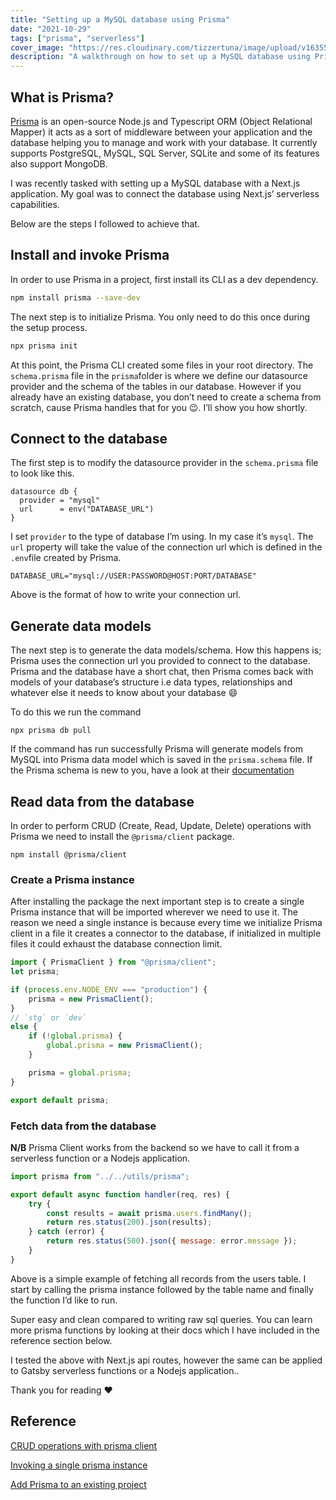 ```yaml
---
title: "Setting up a MySQL database using Prisma"
date: "2021-10-29"
tags: ["prisma", "serverless"]
cover_image: "https://res.cloudinary.com/tizzertuna/image/upload/v1635504339/Articles/Custom_Size_2_2x_fxtkyf.png"
description: "A walkthrough on how to set up a MySQL database using Prisma ORM through serverless functions"
---
```


## What is Prisma?

[Prisma](https://www.prisma.io/?utm_source=prisma_ambassador&utm_medium=blog&utm_content=ap_ineza_bonte_grevy) is an open-source Node.js and Typescript ORM (Object Relational Mapper) it acts as a sort of middleware between your application and the database helping you to manage and work with your database. It currently supports PostgreSQL, MySQL, SQL Server, SQLite and some of its features also support MongoDB.

I was recently tasked with setting up a MySQL database with a Next.js application. My goal was to connect the database using Next.js’ serverless capabilities.

Below are the steps I followed to achieve that.

## Install and invoke Prisma

In order to use Prisma in a project, first install its CLI as a dev dependency.

```bash
npm install prisma --save-dev
```

The next step is to initialize Prisma. You only need to do this once during the setup process.

```bash
npx prisma init
```

At this point, the Prisma CLI created some files in your root directory. The `schema.prisma` file in the `prisma`folder is where we define our datasource provider and the schema of the tables in our database. However if you already have an existing database, you don’t need to create a schema from scratch, cause Prisma handles that for you 😉. I’ll show you how shortly.

## Connect to the database

The first step is to modify the datasource provider in the `schema.prisma` file to look like this.

```
datasource db {
  provider = "mysql"
  url      = env("DATABASE_URL")
}
```

I set `provider` to the type of database I’m using. In my case it’s `mysql`. The `url` property will take the value of the connection url which is defined in the `.env`file created by Prisma.

```
DATABASE_URL="mysql://USER:PASSWORD@HOST:PORT/DATABASE"
```

Above is the format of how to write your connection url.

## Generate data models

The next step is to generate the data models/schema. How this happens is; Prisma uses the connection url you provided to connect to the database. Prisma and the database have a short chat, then Prisma comes back with models of your database’s structure i.e data types, relationships and whatever else it needs to know about your database 😄

To do this we run the command

```bash:terminal
npx prisma db pull
```

If the command has run successfully Prisma will generate models from MySQL into Prisma data model which is saved in the `prisma.schema` file. If the Prisma schema is new to you, have a look at their [documentation](https://www.prisma.io/docs/concepts/components/prisma-schema/data-model?utm_source=prisma_ambassador&utm_medium=blog&utm_content=ap_ineza_bonte_grevy)

## Read data from the database

In order to perform CRUD (Create, Read, Update, Delete) operations with Prisma we need to install the `@prisma/client` package.

```bash:terminal
npm install @prisma/client
```

### Create a Prisma instance

After installing the package the next important step is to create a single Prisma instance that will be imported wherever we need to use it. The reason we need a single instance is because every time we initialize Prisma client in a file it creates a connector to the database, if initialized in multiple files it could exhaust the database connection limit.

```js:utils/prisma.js
import { PrismaClient } from "@prisma/client";
let prisma;

if (process.env.NODE_ENV === "production") {
	prisma = new PrismaClient();
}
// `stg` or `dev`
else {
	if (!global.prisma) {
		global.prisma = new PrismaClient();
	}

	prisma = global.prisma;
}

export default prisma;
```

### Fetch data from the database

**N/B** Prisma Client works from the backend so we have to call it from a serverless function or a Nodejs application.

```js:pages/api/fetchUsers.js
import prisma from "../../utils/prisma";

export default async function handler(req, res) {
	try {
		const results = await prisma.users.findMany();
		return res.status(200).json(results);
	} catch (error) {
		return res.status(500).json({ message: error.message });
	}
}
```

Above is a simple example of fetching all records from the users table. I start by calling the prisma instance followed by the table name and finally the function I’d like to run.

Super easy and clean compared to writing raw sql queries. You can learn more prisma functions by looking at their docs which I have included in the reference section below.

I tested the above with Next.js api routes, however the same can be applied to Gatsby serverless functions or a Nodejs application..

Thank you for reading ❤️

## Reference

[CRUD operations with prisma client](https://www.prisma.io/docs/concepts/components/prisma-client/crud?utm_source=prisma_ambassador&utm_medium=blog&utm_content=ap_ineza_bonte_grevy)

[Invoking a single prisma instance](https://github.com/prisma/prisma/issues/5007#issuecomment-618433162)

[Add Prisma to an existing project](https://www.prisma.io/docs/getting-started/setup-prisma/add-to-existing-project?utm_source=prisma_ambassador&utm_medium=blog&utm_content=ap_ineza_bonte_grevy)
